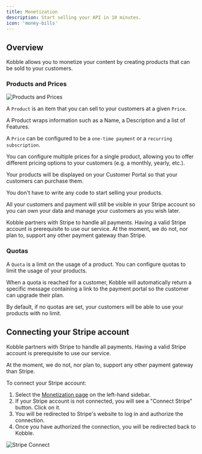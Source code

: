 ```yaml
---
title: Monetization
description: Start selling your API in 10 minutes.
icon: 'money-bills'
---
```


## Overview

Kobble allows you to monetize your content by creating products that can be sold to your customers.

### Products and Prices

![Products and Prices](/images/product-relations.jpg)

A `Product` is an item that you can sell to your customers at a given `Price`.

A Product wraps information such as a Name, a Description and a list of Features.

A `Price` can be configured to be a `one-time payment` or a `recurring subscription`.

You can configure multiple prices for a single product, allowing you to offer different pricing options to your customers (e.g. a monthly, yearly, etc.).

Your products will be displayed on your Customer Portal so that your customers can purchase them.

You don't have to write any code to start selling your products.

All your customers and payment will still be visible in your Stripe account so you can own your data and manage your customers as you wish later.

<Note>
    Kobble partners with Stripe to handle all payments. Having a valid Stripe account is prerequisite to use our service.
    At the moment, we do not, nor plan to, support any other payment gateway than Stripe.
</Note>

### Quotas

A `Quota` is a limit on the usage of a product. You can configure quotas to limit the usage of your products.

When a quota is reached for a customer, Kobble will automatically return a specific message containing a link to the payment portal so the customer can upgrade their plan.

<Note>
    By default, if no quotas are set, your customers will be able to use your products with no limit.
</Note>


## Connecting your Stripe account

Kobble partners with Stripe to handle all payments. Having a valid Stripe account is prerequisite to use our service.

<Note>
  At the moment, we do not, nor plan to, support any other payment gateway than Stripe.
</Note>

To connect your Stripe account:

1. Select the [Monetization page](https://app.kobble.io/p/monetize/products) on the left-hand sidebar.
2. If your Stripe account is not connected, you will see a "Connect Stripe" button. Click on it.
3. You will be redirected to Stripe's website to log in and authorize the connection.
4. Once you have authorized the connection, you will be redirected back to Kobble.

![Stripe Connect](/images/settings/stripe-connect.jpeg)

